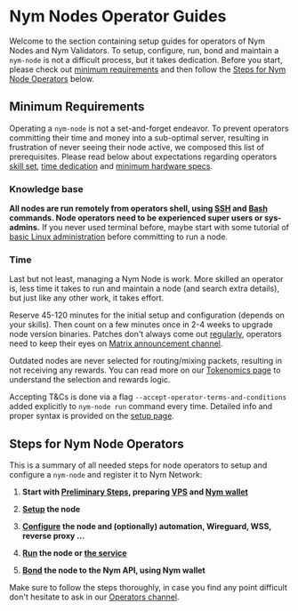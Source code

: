 
# Nym Nodes Operator Guides

Welcome to the section containing setup guides for operators of Nym Nodes and Nym Validators. To setup, configure, run, bond and maintain a `nym-node` is not a difficult process, but it takes dedication. Before you start, please check out [minimum requirements](#minimum-requirements) and then follow the [Steps for Nym Node Operators](#steps-for-nym-node-operators) below.

## Minimum Requirements

Operating a `nym-node` is not a set-and-forget endeavor. To prevent operators committing their time and money into a sub-optimal server, resulting in frustration of never seeing their node active, we composed this list of prerequisites. Please read below about expectations regarding operators [skill set](#knowledge-base), [time dedication](#time) and [minimum hardware specs](#vps-hardware-specs).

### Knowledge base

**All nodes are run remotely from operators shell, using [SSH](https://www.ssh.com/academy/ssh) and [Bash](https://www.gnu.org/software/bash/) commands. Node operators need to be experienced super users or sys-admins.** If you never used terminal before, maybe start with some tutorial of [basic Linux administration](https://www.linode.com/docs/guides/linux-system-administration-basics/) before committing to run a node.

<NymNodeSpecs />

### Time

Last but not least, managing a Nym Node is work. More skilled an operator is, less time it takes to run and maintain a node (and search extra details), but just like any other work, it takes effort.

Reserve 45-120 minutes for the initial setup and configuration (depends on your skills). Then count on a few minutes once in 2-4 weeks to upgrade node version binaries. Patches don't always come out [regularly](release-cycle.mdx), operators need to keep their eyes on [Matrix announcement channel](https://matrix.to/#/#node-ops-announcements:nymtech.chat).

Outdated nodes are never selected for routing/mixing packets, resulting in not receiving any rewards. You can read more on our [Tokenomics page](tokenomics/mixnet-rewards.mdx) to understand the selection and rewards logic.

<TermsConditions />

Accepting T&Cs is done via a flag `--accept-operator-terms-and-conditions` added explicitly to `nym-node run` command every time. Detailed info and proper syntax is provided on the [setup page](nodes/nym-node/setup#terms--conditions).

## Steps for Nym Node Operators

This is a summary of all needed steps for node operators to setup and configure a `nym-node` and register it to Nym Network:


1. **Start with [Preliminary Steps](nodes/preliminary-steps.mdx), preparing [VPS](nodes/preliminary-steps/vps-setup.mdx) and [Nym wallet](nodes/preliminary-steps/wallet-preparation)**

2. **[Setup](nodes/nym-node/setup.mdx) the node**

3. **[Configure](nodes/nym-node/configuration.mdx) the node and (optionally) automation, Wireguard, WSS, reverse proxy ...**

4. **[Run](nodes/nym-node/setup.mdx#initialise--run) the node or [the service](nodes/nym-node/configuration.md#systemd)**

5. **[Bond](nodes/nym-node/bonding.mdx) the node to the Nym API, using Nym wallet**

Make sure to follow the steps thoroughly, in case you find any point difficult don't hesitate to ask in our [Operators channel](https://matrix.to/#/#operators:nymtech.chat).
